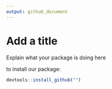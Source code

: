 ```yaml
---
output: github_document
---
```


# Add a title
  
Explain what your package is doing here

to install our package:

```r
devtools::install_github("")
```
